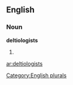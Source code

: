 ==English==

===Noun===
'''deltiologists'''

# {{plural of|[[deltiologist]]}}

[[Category:English plurals]]

[[ar:deltiologists]]